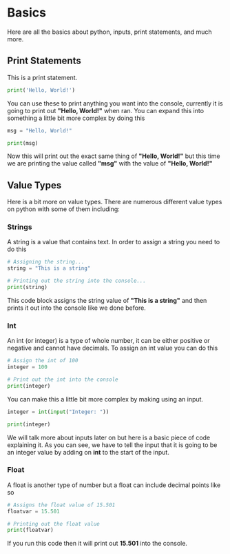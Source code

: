 # Basics
Here are all the basics about python, inputs, print statements, and much more.

## Print Statements
This is a print statement.
```py filename="main.py" copy
print('Hello, World!')
```
You can use these to print anything you want into the console, currently it is going to print out **"Hello, World!"** when ran. You can expand this into something a little bit more complex by doing this
```py filename="main.py" copy
msg = "Hello, World!"

print(msg)
```
Now this will print out the exact same thing of **"Hello, World!"** but this time we are printing the value called **"msg"** with the value of **"Hello, World!"**

## Value Types
Here is a bit more on value types. There are numerous different value types on python with some of them including:

### Strings
A string is a value that contains text. In order to assign a string you need to do this
```py filename="main.py" copy
# Assigning the string...
string = "This is a string"

# Printing out the string into the console...
print(string)
```
This code block assigns the string value of **"This is a string"** and then prints it out into the console like we done before.

### Int
An int (or integer) is a type of whole number, it can be either positive or negative and cannot have decimals. To assign an int value you can do this
```py filename="main.py" copy
# Assign the int of 100
integer = 100

# Print out the int into the console
print(integer)
```
You can make this a little bit more complex by making using an input.
```py filename="main.py" copy
integer = int(input("Integer: "))

print(integer)
```
We will talk more about inputs later on but here is a basic piece of code explaining it. As you can see, we have to tell the input that it is going to be an integer value by adding on **int** to the start of the input.

### Float
A float is another type of number but a float can include decimal points like so
```py filename="main.py" copy
# Assigns the float value of 15.501
floatvar = 15.501

# Printing out the float value
print(floatvar)
```
If you run this code then it will print out **15.501** into the console.

